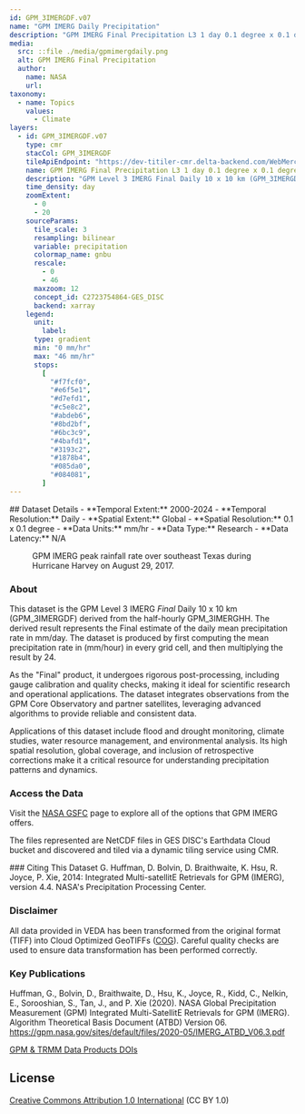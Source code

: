 ```yaml
---
id: GPM_3IMERGDF.v07
name: "GPM IMERG Daily Precipitation"
description: "GPM IMERG Final Precipitation L3 1 day 0.1 degree x 0.1 degree"
media:
  src: ::file ./media/gpmimergdaily.png
  alt: GPM IMERG Final Precipitation
  author:
    name: NASA
    url:
taxonomy:
  - name: Topics
    values:
      - Climate
layers:
  - id: GPM_3IMERGDF.v07
    type: cmr
    stacCol: GPM_3IMERGDF
    tileApiEndpoint: "https://dev-titiler-cmr.delta-backend.com/WebMercatorQuad/tilejson.json"
    name: GPM IMERG Final Precipitation L3 1 day 0.1 degree x 0.1 degree
    description: "GPM Level 3 IMERG Final Daily 10 x 10 km (GPM_3IMERGDF) accumulated precipitation"
    time_density: day
    zoomExtent:
      - 0
      - 20
    sourceParams:
      tile_scale: 3
      resampling: bilinear
      variable: precipitation
      colormap_name: gnbu
      rescale:
        - 0
        - 46
      maxzoom: 12
      concept_id: C2723754864-GES_DISC
      backend: xarray
    legend:
      unit:
        label:
      type: gradient
      min: "0 mm/hr"
      max: "46 mm/hr"
      stops:
        [
          "#f7fcf0",
          "#e6f5e1",
          "#d7efd1",
          "#c5e8c2",
          "#abdeb6",
          "#8bd2bf",
          "#6bc3c9",
          "#4bafd1",
          "#3193c2",
          "#1878b4",
          "#085da0",
          "#084081",
        ]
---
```


<Block>
  <Prose>
  ## Dataset Details
  - **Temporal Extent:** 2000-2024
  - **Temporal Resolution:** Daily
  - **Spatial Extent:** Global
  - **Spatial Resolution:** 0.1 x 0.1 degree
  - **Data Units:** mm/hr
  - **Data Type:** Research
  - **Data Latency:** N/A
  </Prose>
<Figure>
  <Map
    datasetId='GPM_3IMERGDF.v07'
    layerId='GPM_3IMERGDF.v07'
    dateTime='2017-08-29'
    zoom={6}
    center={[-95.37,29.76]}
  />
  <Caption
    attrAuthor='NASA'
    attrUrl='https://nasa.gov/'
  >
  GPM IMERG peak rainfall rate over southeast Texas during Hurricane Harvey on August 29, 2017.
  </Caption>
</Figure>
</Block>

<Block>
  <Prose>

  ### About

  This dataset is the GPM Level 3 IMERG _Final_ Daily 10 x 10 km (GPM_3IMERGDF) derived from the half-hourly GPM_3IMERGHH. The derived result represents the Final estimate of the daily mean precipitation rate in mm/day. The dataset is produced by first computing the mean precipitation rate in (mm/hour) in every grid cell, and then multiplying the result by 24.
  
  As the "Final" product, it undergoes rigorous post-processing, including gauge calibration and quality checks, making it ideal for scientific research and operational applications. The dataset integrates observations from the GPM Core Observatory and partner satellites, leveraging advanced algorithms to provide reliable and consistent data. 

  Applications of this dataset include flood and drought monitoring, climate studies, water resource management, and environmental analysis. Its high spatial resolution, global coverage, and inclusion of retrospective corrections make it a critical resource for understanding precipitation patterns and dynamics.
  </Prose>
</Block>

<Block>
  <Prose>
  
  ### Access the Data

  Visit the [NASA GSFC](https://disc.gsfc.nasa.gov/datasets/GPM_3IMERGDF_07/summary) page to explore all of the options that GPM IMERG offers.
  
  The files represented are NetCDF files in GES DISC's Earthdata Cloud bucket and discovered and tiled via a dynamic tiling service using CMR.

  </Prose>
</Block>

<Block>
  <Prose>
  ### Citing This Dataset
  G. Huffman, D. Bolvin, D. Braithwaite, K. Hsu, R. Joyce, P. Xie, 2014: Integrated Multi-satellitE Retrievals for GPM (IMERG), version 4.4. NASA's Precipitation Processing Center.

  </Prose>
</Block>

<Block>
  <Prose>
  
  ### Disclaimer

  All data provided in VEDA has been transformed from the original format (TIFF) into Cloud Optimized GeoTIFFs ([COG](https://www.cogeo.org)). Careful quality checks are used to ensure data transformation has been performed correctly.  
  
  </Prose>
</Block>

<Block>
  <Prose>

  ### Key Publications
  
  Huffman, G., Bolvin, D., Braithwaite, D., Hsu, K., Joyce, R., Kidd, C., Nelkin, E., Sorooshian, S., Tan, J., and P. Xie (2020). NASA Global Precipitation Measurement (GPM) Integrated Multi-SatellitE Retrievals for GPM (IMERG). Algorithm Theoretical Basis Document (ATBD) Version 06. https://gpm.nasa.gov/sites/default/files/2020-05/IMERG_ATBD_V06.3.pdf
  
  [GPM & TRMM Data Products DOIs](https://pps.gsfc.nasa.gov/Documents/Master_List_of_PPS_Data_Products.html)
  </Prose>
</Block>

<Block>
  <Prose>
  
  ## License
  
  [Creative Commons Attribution 1.0 International](https://creativecommons.org/publicdomain/zero/1.0/legalcode) (CC BY 1.0)

  </Prose>
</Block>